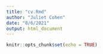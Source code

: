 ```yaml
---
title: "cv.Rmd"
author: "Juliet Cohen"
date: "8/6/2021"
output: html_document
---
```


```r
knitr::opts_chunk$set(echo = TRUE)
```

